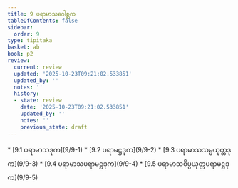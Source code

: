 ```yaml
---
title: 9 ပရာမာသဂေါစ္ဆက
tableOfContents: false
sidebar:
  order: 9
type: tipitaka
basket: ab
book: p2
review:
  current: review
  updated: '2025-10-23T09:21:02.533851'
  updated_by: ''
  notes: ''
  history:
  - state: review
    date: '2025-10-23T09:21:02.533851'
    updated_by: ''
    notes: ''
    previous_state: draft
---
```



<ReviewStatus review={frontmatter.review} showDetails={true} />

<HypothesisAnnotation frontmatter={frontmatter} />

<DynamicBreadcrumb />



<TableOfContents book="p2" section="9">
* [9.1 ပရာမာသဒုက](9/9-1)
* [9.2 ပရာမဋ္ဌဒုက](9/9-2)
* [9.3 ပရာမာသသမ္ပယုတ္တဒုက](9/9-3)
* [9.4 ပရာမာသပရာမဋ္ဌဒုက](9/9-4)
* [9.5 ပရာမာသဝိပ္ပယုတ္တပရာမဋ္ဌဒုက](9/9-5)
</TableOfContents>